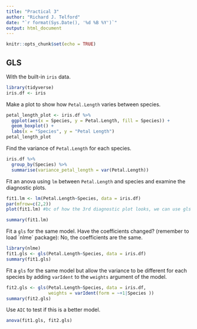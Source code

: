 ```yaml
---
title: "Practical 3"
author: "Richard J. Telford"
date: "`r format(Sys.Date(), '%d %B %Y')`"
output: html_document
---
```


```r
knitr::opts_chunk$set(echo = TRUE)
```
## GLS

With the built-in `iris` data.

````r
library(tidyverse)
iris.df <- iris
````

Make a plot to show how `Petal.Length` varies between species.


````r
petal_length_plot <- iris.df %>% 
  ggplot(aes(x = Species, y = Petal.Length, fill = Species)) + 
  geom_boxplot() + 
  labs(x = "Species", y = "Petal Length")
petal_length_plot
````

Find the variance of `Petal.Length` for each species.

````r

iris.df %>% 
  group_by(Species) %>% 
  summarise(variance_petal_length = var(Petal.Length))


````

Fit an anova using `lm` between `Petal.Length` and species and examine the diagnostic plots.

````r
fit1.lm <- lm(Petal.Length~Species, data = iris.df)
par(mfrow=c(2,2))
plot(fit1.lm) #bc of how the 3rd diagnostic plot looks, we can use gls for this dataset

summary(fit1.lm)

````

Fit a `gls` for the same model. Have the coefficients changed? (remember to load ´nlme´ package): No, the coefficients are the same. 

````r
library(nlme)
fit1.gls <- gls(Petal.Length~Species, data = iris.df)
summary(fit1.gls)

````

Fit a `gls` for the same model but allow the variance to be different for each species by adding `varIdent` to the `weights` argument of the model. 

````r
fit2.gls <- gls(Petal.Length~Species, data = iris.df, 
                weights = varIdent(form = ~+1|Species ))
summary(fit2.gls)
````

Use `AIC` to test if this is a better model.

````r
anova(fit1.gls, fit2.gls)

````

